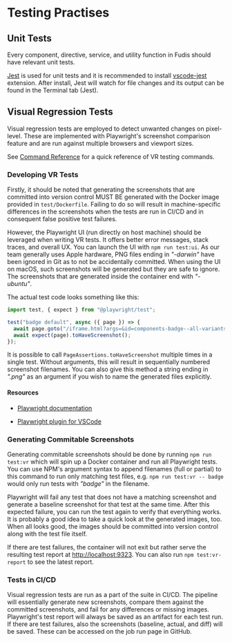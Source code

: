 
<Meta title="Documentation/Development/DS Practises/Testing Practises" />

# Testing Practises

## Unit Tests

Every component, directive, service, and utility function in Fudis should have relevant unit tests.

[Jest](https://jestjs.io/) is used for unit tests and it is recommended to install [vscode-jest](https://github.com/jest-community/vscode-jest) extension.
After install, Jest will watch for file changes and its output can be found in the Terminal tab (Jest).

## Visual Regression Tests

Visual regression tests are employed to detect unwanted changes on pixel-level. These are implemented with Playwright's screenshot comparison feature and are run against multiple browsers and viewport sizes.

See [Command Reference](/docs/documentation-development-tooling-command-reference--documentation#testing-commands) for a quick reference of VR testing commands.

### Developing VR Tests

Firstly, it should be noted that generating the screenshots that are committed into version control MUST BE generated with the Docker image provided in `test/Dockerfile`. Failing to do so will result in machine-specific differences in the screenshots when the tests are run in CI/CD and in consequent false positive test failures.

However, the Playwright UI (run directly on host machine) should be leveraged when writing VR tests. It offers better error messages, stack traces, and overall UX. You can launch the UI with `npm run test:ui`. As our team generally uses Apple hardware, PNG files ending in _"-darwin"_ have been ignored in Git as to not be accidentally committed. When using the UI on macOS, such screenshots will be generated but they are safe to ignore. The screenshots that are generated inside the container end with _"-ubuntu"_.

The actual test code looks something like this:

```typescript
import test, { expect } from "@playwright/test";

test("badge default", async ({ page }) => {
  await page.goto("/iframe.html?args=&id=components-badge--all-variants&viewMode=story");
  await expect(page).toHaveScreenshot();
});
```

It is possible to call `PageAssertions.toHaveScreenshot` multiple times in a single test. Without arguments, this will result in sequentially numbered screenshot filenames. You can also give this method a string ending in _".png"_ as an argument if you wish to name the generated files explicitly.

#### Resources

- [Playwright documentation](https://playwright.dev/docs/writing-tests)

- [Playwright plugin for VSCode](https://marketplace.visualstudio.com/items?itemName=ms-playwright.playwright)

### Generating Commitable Screenshots

Generating commitable screenshots should be done by running `npm run test:vr` which will spin up a Docker container and run all Playwright tests. You can use NPM's argument syntax to append filenames (full or partial) to this command to run only matching test files, e.g. `npm run test:vr -- badge` would only run tests with _"badge"_ in the filename.

Playwright will fail any test that does not have a matching screenshot and generate a baseline screenshot for that test at the same time. After this expected failure, you can run the test again to verify that everything works. It is probably a good idea to take a quick look at the generated images, too. When all looks good, the images should be committed into version control along with the test file itself.

If there are test failures, the container will not exit but rather serve the resulting test report at [http://localhost:9323](http://localhost:9323). You can also run `npm test:vr-report` to see the latest report.

### Tests in CI/CD

Visual regression tests are run as a part of the suite in CI/CD. The pipeline will essentially generate new screenshots, compare them against the committed screenshots, and fail for any differences or missing images. Playwright's test report will always be saved as an artifact for each test run. If there are test failures, also the screenshots (baseline, actual, and diff) will be saved. These can be accessed on the job run page in GitHub.
